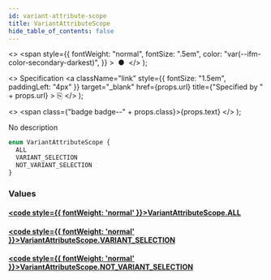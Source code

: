 ```yaml
---
id: variant-attribute-scope
title: VariantAttributeScope
hide_table_of_contents: false
---
```


  <>
    <span
      style={{
        fontWeight: "normal",
        fontSize: ".5em",
        color: "var(--ifm-color-secondary-darkest)",
      }}
    >
      &nbsp;●&nbsp;
    </span>
  </>
);

  <>
    Specification
    <a
      className="link"
      style={{ fontSize: "1.5em", paddingLeft: "4px" }}
      target="\_blank"
      href={props.url}
      title={"Specified by " + props.url}
    >
      ⎘
    </a>
  </>
);

  <>
    <span class={"badge badge--" + props.class}>{props.text}</span>
  </>
);

No description

```graphql
enum VariantAttributeScope {
  ALL
  VARIANT_SELECTION
  NOT_VARIANT_SELECTION
}
```

### Values

#### [<code style={{ fontWeight: 'normal' }}>VariantAttributeScope.<b>ALL</b></code>](#)

>

#### [<code style={{ fontWeight: 'normal' }}>VariantAttributeScope.<b>VARIANT_SELECTION</b></code>](#)

>

#### [<code style={{ fontWeight: 'normal' }}>VariantAttributeScope.<b>NOT_VARIANT_SELECTION</b></code>](#)

>
